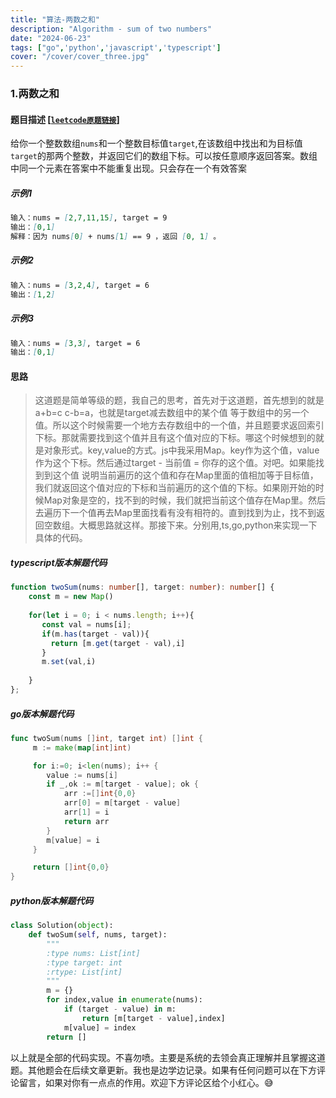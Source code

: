 ```yaml
---
title: "算法-两数之和"
description: "Algorithm - sum of two numbers"
date: "2024-06-23"
tags: ["go",'python','javascript','typescript']
cover: "/cover/cover_three.jpg"
---
```




### 1.两数之和

#### 题目描述 [<a href='https://leetcode.cn/problems/two-sum/description/'>`leetcode原题链接`</a>]
给你一个整数数组`nums`和一个整数目标值`target`,在该数组中找出和为目标值`target`的那两个整数，并返回它们的数组下标。<Notation type='underline' color='blue'>可以按任意顺序返回答案。数组中同一个元素在答案中不能重复出现。只会存在一个有效答案</Notation>

##### 示例1
```md
输入：nums = [2,7,11,15], target = 9
输出：[0,1]
解释：因为 nums[0] + nums[1] == 9 ，返回 [0, 1] 。
```

##### 示例2
```md
输入：nums = [3,2,4], target = 6
输出：[1,2]
```

##### 示例3
```md
输入：nums = [3,3], target = 6
输出：[0,1]
```

#### 思路


>这道题是简单等级的题，我自己的思考，首先对于这道题，首先想到的就是 a+b=c c-b=a，也就是target减去数组中的某个值 等于数组中的另一个值。所以这个时候需要一个地方去存数组中的一个值，并且题要求返回索引下标。那就需要找到这个值并且有这个值对应的下标。哪这个时候想到的就是对象形式。key,value的方式。js中我采用Map。key作为这个值，value作为这个下标。然后通过target - 当前值  = 你存的这个值。对吧。如果能找到到这个值 说明当前遍历的这个值和存在Map里面的值相加等于目标值，我们就返回这个值对应的下标和当前遍历的这个值的下标。如果刚开始的时候Map对象是空的，找不到的时候，我们就把当前这个值存在Map里。然后去遍历下一个值再去Map里面找看有没有相符的。直到找到为止，找不到返回空数组。大概思路就这样。那接下来。分别用,ts,go,python来实现一下具体的代码。

##### typescript版本解题代码
```typescript
function twoSum(nums: number[], target: number): number[] {
    const m = new Map()
    
    for(let i = 0; i < nums.length; i++){
       const val = nums[i];
       if(m.has(target - val)){
         return [m.get(target - val),i]
       }
       m.set(val,i)
        
    }
};
```

##### go版本解题代码
```go
func twoSum(nums []int, target int) []int {
     m := make(map[int]int)

     for i:=0; i<len(nums); i++ {
        value := nums[i]
        if _,ok := m[target - value]; ok {
            arr :=[]int{0,0}
            arr[0] = m[target - value]
            arr[1] = i
            return arr
        }
        m[value] = i
     }

     return []int{0,0}
}
```

##### python版本解题代码
```python
class Solution(object):
    def twoSum(self, nums, target):
        """
        :type nums: List[int]
        :type target: int
        :rtype: List[int]
        """
        m = {}
        for index,value in enumerate(nums):
            if (target - value) in m:
                return [m[target - value],index]
            m[value] = index
        return []
```


以上就是全部的代码实现。不喜勿喷。主要是系统的去领会真正理解并且掌握这道题。其他题会在后续文章更新。我也是边学边记录。如果有任何问题可以在下方评论留言，如果对你有一点点的作用。欢迎下方评论区给个小红心。😅